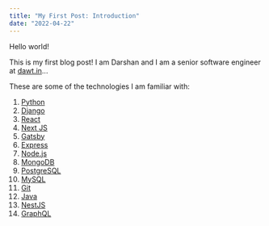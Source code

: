 ```yaml
---
title: "My First Post: Introduction"
date: "2022-04-22"
---
```


Hello world!

This is my first blog post! I am Darshan and I am a senior software engineer at [dawt.in](http://dawt.in)...

These are some of the technologies I am familiar with:

1. [Python](https://www.python.org/)
2. [Django](https://www.djangoproject.com/)
3. [React](https://reactjs.org/)
4. [Next JS](https://nextjs.org/)
5. [Gatsby](https://www.gatsbyjs.org/)
6. [Express](https://expressjs.com/)
7. [Node.js](https://nodejs.org/)
8. [MongoDB](https://www.mongodb.com/)
9. [PostgreSQL](https://www.postgresql.org/)
10. [MySQL](https://www.mysql.com/)
11. [Git](https://git-scm.com/)
12. [Java](https://www.java.com/)
13. [NestJS](https://nestjs.com/)
14. [GraphQL](https://graphql.org/)
